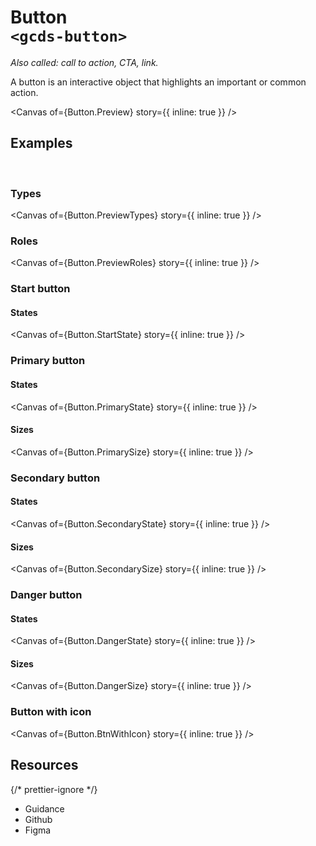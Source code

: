 
<Meta of={Button} name="Overview" />

# Button<br/>`<gcds-button>`

_Also called: call to action, CTA, link._

A button is an interactive object that highlights an important or common action.

<Canvas of={Button.Preview} story={{ inline: true }} />

## Examples

<br />

### Types

<Canvas of={Button.PreviewTypes} story={{ inline: true }} />

### Roles

<Canvas of={Button.PreviewRoles} story={{ inline: true }} />

### Start button

#### States

<Canvas of={Button.StartState} story={{ inline: true }} />

### Primary button

#### States

<Canvas of={Button.PrimaryState} story={{ inline: true }} />

#### Sizes

<Canvas of={Button.PrimarySize} story={{ inline: true }} />

### Secondary button

#### States

<Canvas of={Button.SecondaryState} story={{ inline: true }} />

#### Sizes

<Canvas of={Button.SecondarySize} story={{ inline: true }} />

### Danger button

#### States

<Canvas of={Button.DangerState} story={{ inline: true }} />

#### Sizes

<Canvas of={Button.DangerSize} story={{ inline: true }} />

### Button with icon

<Canvas of={Button.BtnWithIcon} story={{ inline: true }} />

## Resources

{/* prettier-ignore */}
<ul className="resources-list">
  <li>
    <gcds-link size="regular" href="https://design-system.alpha.canada.ca/en/components/button/" target="_blank">Guidance</gcds-link>
  </li>
  <li>
    <gcds-link size="regular" href="https://github.com/cds-snc/gcds-components/tree/main/packages/web/src/components/gcds-button" target="_blank">Github</gcds-link>
  </li>
  <li>
    <gcds-link size="regular" href="https://www.figma.com/file/mh2maMG2NBtk41k1O1UGHV/Canadian-Digital-Service%E2%80%A8---GC-Design-System?node-id=817-4607&t=CvcydrJWvNLwlAvY-0" target="_blank">Figma</gcds-link>
  </li>
</ul>
